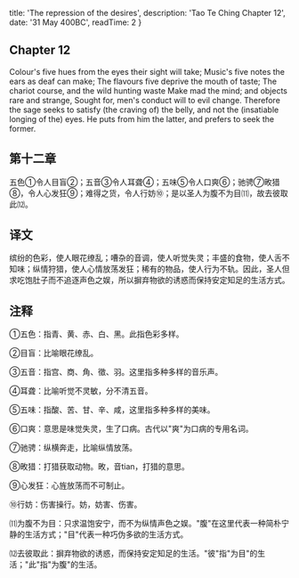 
  title: 'The repression of the desires',
  description: 'Tao Te Ching Chapter 12',
  date: '31 May 400BC',
  readTime: 2
}


## Chapter 12

Colour's five hues from the eyes their sight will take;
Music's five notes the ears as deaf can make;
The flavours five deprive the mouth of taste;
The chariot course, and the wild hunting waste
Make mad the mind; and objects rare and strange,
Sought for, men's conduct will to evil change.
Therefore the sage seeks to satisfy (the craving of) the belly, and not the (insatiable longing of the) eyes. He puts from him the latter, and prefers to seek the former.

## 第十二章

五色①令人目盲②；五音③令人耳聋④；五味⑤令人口爽⑥；驰骋⑦畋猎⑧，令人心发狂⑨；难得之货，令人行妨⑩；是以圣人为腹不为目⑾，故去彼取此⑿。

## 译文

缤纷的色彩，使人眼花缭乱；嘈杂的音调，使人听觉失灵；丰盛的食物，使人舌不知味；纵情狩猎，使人心情放荡发狂；稀有的物品，使人行为不轨。因此，圣人但求吃饱肚子而不追逐声色之娱，所以摒弃物欲的诱惑而保持安定知足的生活方式。

## 注释

①五色：指青、黄、赤、白、黑。此指色彩多样。

②目盲：比喻眼花缭乱。

③五音：指宫、商、角、徵、羽。这里指多种多样的音乐声。

④耳聋：比喻听觉不灵敏，分不清五音。

⑤五味：指酸、苦、甘、辛、咸，这里指多种多样的美味。

⑥口爽：意思是味觉失灵，生了口病。古代以"爽"为口病的专用名词。

⑦驰骋：纵横奔走，比喻纵情放荡。

⑧畋猎：打猎获取动物。畋，音tian，打猎的意思。

⑨心发狂：心旌放荡而不可制止。

⑩行妨：伤害操行。妨，妨害、伤害。

⑾为腹不为目：只求温饱安宁，而不为纵情声色之娱。"腹"在这里代表一种简朴宁静的生活方式；"目"代表一种巧伪多欲的生活方式。

⑿去彼取此：摒弃物欲的诱惑，而保持安定知足的生活。"彼"指"为目"的生活；"此"指"为腹"的生活。

